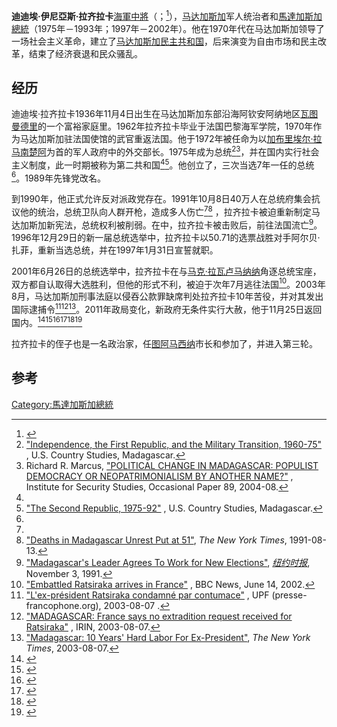 {{Infobox President
| name          = 迪迪埃·拉齊拉卡
| image         = Didier_Ratsiraka_(cropped).jpg
| image_size    = 225px
| caption       = 迪迪埃·拉齊拉卡
| order         = {{flagicon|MDG}} {{link-en|最高革命委员会|Supreme Revolutionary Council (Madagascar)}}主席
| term_start    = 1975年6月15日
| term_end      = 1993年3月27日
| predecessor   = {{link-en|吉尔·安德里亚马哈佐|Gilles Andriamahazo}} 
| successor     = {{link-en|阿尔贝·扎菲|Albert Zafy}} 
| order2        = {{flagicon|MDG}} [[马达加斯加总统|马达加斯加总统]]
| term_start2   = 1997年2月9日
| term_end2     = 2002年5月6日
| predecessor2  = {{le|诺贝尔·拉齐拉胡纳纳|Norbert Ratsirahonana}} 
| successor2    = [[马克·拉瓦卢马纳纳|马克·拉瓦卢马纳纳]]
| birth_date    = {{birth date|1936|11|4}}
| birth_place   = {{flagicon|FRA}} [[法属马达加斯加|法属马达加斯加]][[瓦图曼德里|瓦图曼德里]]
| death_date    = {{death date and age|2021|3|28|1936|11|4}}
| death_place   = {{MDG}}[[安塔那那利佛|安塔那那利佛]]
| party         = {{link-en|争取马达加斯加复兴协会|Association for the Rebirth of Madagascar|马达加斯加革命先锋}} 
}}
'''迪迪埃·伊尼亞斯·拉齐拉卡'''[[海軍中將|海軍中將]]（{{lang-fr|Didier Ignace Ratsiraka}}；{{bd|1936年|11月4日|2021年|3月28日|catIdx=Ratsiraka}}<ref>{{cite news|url = https://www.africanews.com/2021/03/28/madagascar-s-ex-president-didier-ratsiraka-dies-at-84/|title = Madagascar's ex-president Didier Ratsiraka dies at 84|work = [[Africanews|Africanews]]|last = Asala|first = Kizzi|date = 2021-03-28|accessdate = 2021-03-28|archive-date = 2021-03-28|archive-url = https://web.archive.org/web/20210328105808/https://www.africanews.com/2021/03/28/madagascar-s-ex-president-didier-ratsiraka-dies-at-84/|dead-url = no}}</ref>），[[马达加斯加|马达加斯加]]军人统治者和[[馬達加斯加總統|馬達加斯加總統]]（1975年－1993年；1997年－2002年）。他在1970年代在马达加斯加领导了一场社会主义革命，建立了[[马达加斯加民主共和国|马达加斯加民主共和国]]，后来演变为自由市场和民主改革，结束了经济衰退和民众骚乱。

==经历==
迪迪埃·拉齐拉卡1936年11月4日出生在马达加斯加东部沿海阿钦安阿纳地区[[瓦图曼德里|瓦图曼德里]]的一个富裕家庭里。1962年拉齐拉卡毕业于法国巴黎海军学院，1970年作为马达加斯加驻法国使馆的武官重返法国。他于1972年被任命为以[[加布里埃尔·拉马南楚阿|加布里埃尔·拉马南楚阿]]为首的军人政府中的外交部长。1975年成为{{Link-en|马达加斯加最高革命委员会|Supreme Revolutionary Council (Madagascar)}}总统<ref>[http://countrystudies.us/madagascar/4.htm "Independence, the First Republic, and the Military Transition, 1960-75"] {{Wayback|url=http://countrystudies.us/madagascar/4.htm |date=20111011220151 }}, U.S. Country Studies, Madagascar.</ref><ref name=ISS>Richard R. Marcus, [http://www.iss.org.za/pubs/papers/89/Paper89.htm "POLITICAL CHANGE IN MADAGASCAR: POPULIST DEMOCRACY OR NEOPATRIMONIALISM BY ANOTHER NAME?"] {{webarchive|url=https://web.archive.org/web/20130508121842/http://www.iss.org.za/pubs/papers/89/Paper89.htm |date=2013-05-08 }}, Institute for Security Studies, Occasional Paper 89, 2004-08.</ref>，并在国内实行社会主义制度，此一时期被称为第二共和国<ref name=ISS/><ref name=Second>[http://countrystudies.us/madagascar/5.htm "The Second Republic, 1975-92"] {{Wayback|url=http://countrystudies.us/madagascar/5.htm |date=20111011214301 }}, U.S. Country Studies, Madagascar.</ref>。他创立了{{Link-en|马达加斯加革命先锋党|Association for the Rebirth of Madagascar}}，三次当选7年一任的总统<ref name=Second/>。1989年先锋党改名{{Link-en|马达加斯加重生协会|Andry sy Riana Enti-Manavotra an'i Madagasikara}}。

到1990年，他正式允许反对派政党存在。1991年10月8日40万人在总统府集会抗议他的统治，总统卫队向人群开枪，造成多人伤亡<ref name=Second/><ref name=Deaths>[http://query.nytimes.com/gst/fullpage.html?res=9D0CEFD71F31F930A2575BC0A967958260&n=Top%2fNews%2fWorld%2fCountries%20and%20Territories%2fMadagascar "Deaths in Madagascar Unrest Put at 51"], ''The New York Times'', 1991-08-13.</ref> ，拉齐拉卡被迫重新制定马达加斯加新宪法，总统权利被削弱。在{{link-en|1992年至1993年马达加斯加举行的总统选举|1992–93 Malagasy presidential election}}中，拉齐拉卡被{{Link-en|阿尔贝·扎菲|Albert Zafy}}击败后，前往法国流亡<ref>[http://query.nytimes.com/gst/fullpage.html?res=9D0CE6D7113AF930A35752C1A967958260&n=Top%2fReference%2fTimes%20Topics%2fPeople%2fR%2fRatsiraka%2c%20Didier "Madagascar's Leader Agrees To Work for New Elections"], ''[[纽约时报|纽约时报]]'', November 3, 1991.</ref>。1996年12月29日的新一届总统选举中，拉齐拉卡以50.71的选票战胜对手阿尔贝·扎菲，重新当选总统，并在1997年1月31日宣誓就职。

2001年6月26日的总统选举中，拉齐拉卡在与[[马克·拉瓦卢马纳纳|马克·拉瓦卢马纳纳]]角逐总统宝座，双方都自认取得大选胜利，但他的形式不利，被迫于次年7月逃往法国<ref>[http://news.bbc.co.uk/2/hi/africa/2043523.stm "Embattled Ratsiraka arrives in France"] {{Wayback|url=http://news.bbc.co.uk/2/hi/africa/2043523.stm |date=20160305221213 }}, BBC News, June 14, 2002.</ref>。2003年8月，马达加斯加刑事法庭以侵吞公款罪缺席判处拉齐拉卡10年苦役，并对其发出国际逮捕令<ref>[http://www.presse-francophone.org/agence/archivesmois/politique/polaout03.htm "L'ex-président Ratsiraka condamné par contumace"] {{webarchive|url=https://web.archive.org/web/20070927040352/http://www.presse-francophone.org/agence/archivesmois/politique/polaout03.htm |date=2007-09-27 }}, UPF (presse-francophone.org), 2003-08-07 {{fr icon}}.</ref><ref>[http://www.irinnews.org/report.aspx?reportid=45373 "MADAGASCAR: France says no extradition request received for Ratsiraka"] {{Wayback|url=http://www.irinnews.org/report.aspx?reportid=45373 |date=20110612123007 }}, IRIN, 2003-08-07.</ref><ref name=NYT>[http://query.nytimes.com/gst/fullpage.html?res=9A0DE3DC1731F934A3575BC0A9659C8B63&n=Top%2fReference%2fTimes%20Topics%2fPeople%2fR%2fRatsiraka%2c%20Didier "Madagascar: 10 Years' Hard Labor For Ex-President"], ''The New York Times'', 2003-08-07.</ref>。2011年政局变化，新政府无条件实行大赦，他于11月25日返回国内。<ref>{{Citation
  | title = Madagascar crisis talks to break deadlock 
  | newspaper = Independent Online
  | date = 2009-08-06
  | url = http://www.int.iol.co.za/index.php?set_id=1&click_id=68&art_id=nw20090806114445868C933057}}
</ref><ref>{{Citation
 |last         = Lesieur
 |first        = Alexandra
 |title        = No deal on ousted Madagascar leader's return home: Rajoelina
 |newspaper    = AFP
 |publisher    = Google news
 |pages        = 
 |date         = 2009-08-07
 |url          = http://www.google.com/hostednews/afp/article/ALeqM5gGnvg4m7rDuZHFTHAsgAsfpcZ4fA
 |accessdate   = 2014-03-01
 |archive-date = 2009-08-22
 |archive-url  = https://web.archive.org/web/20090822180252/http://www.google.com/hostednews/afp/article/ALeqM5gGnvg4m7rDuZHFTHAsgAsfpcZ4fA
 |dead-url     = no
}}</ref><ref>{{Citation
 |title       = Crisis talks resume between feuding leaders
 |newspaper   = AFP
 |publisher   = France 24
 |pages       = 
 |date        = 2009-08-06
 |url         = http://www.france24.com/en/20090806-crisis-talks-resume-between-feuding-leaders-rajoelina-ravalomanana-madagascar
 |deadurl     = yes
 |archiveurl  = https://web.archive.org/web/20091111130326/http://www.france24.com/en/20090806-crisis-talks-resume-between-feuding-leaders-rajoelina-ravalomanana-madagascar
 |archivedate = 2009-11-11
}}
</ref><ref>{{Citation
 |title       = Madagascar Crisis Talks Focus on Amnesty
 |newspaper   = VOA News
 |date        = 2009-08-07
 |url         = http://www.voanews.com/english/2009-08-07-voa20.cfm?rss=africa
 |deadurl     = yes
 |archiveurl  = https://archive.is/20121209103906/http://www.voanews.com/english/2009-08-07-voa20.cfm?rss=africa
 |archivedate = 2012-12-09
}}
</ref><ref>{{Citation
  | title = Icy atmosphere permeates Madagascar meeting 
  | newspaper = Independent Online
  | pages = 
  | year = 2009
  | date = 2009-08-06
  | url = http://www.int.iol.co.za/index.php?set_id=1&click_id=68&art_id=nw20090805230200748C160208}}
</ref><ref>{{Citation
  | title = Rencontre entre Andry Rajoelina et Marc Ravalomanana au Mozambique
  | newspaper = Témoignages
  | date = 2009-08-06
  | url = http://www.temoignages.re/rencontre-entre-andry-rajoelina-et,38121.html
  | accessdate = 2014-03-01
  | archive-date = 2012-02-23
  | archive-url = https://web.archive.org/web/20120223223511/http://www.temoignages.re/rencontre-entre-andry-rajoelina-et,38121.html
  | dead-url = no
  }}</ref>

拉齐拉卡的侄子{{Link-en|罗兰·拉齐拉卡|Roland Ratsiraka}}也是一名政治家，任[[图阿马西纳|图阿马西纳]]市长和参加了{{Link-en|2006年马达加斯加总统选举|2006 Malagasy presidential election}}，并进入第三轮。

==参考==
{{reflist|2}}

{{Authority control}}
{{DEFAULTSORT:Ratsiraka, Didier}}
[[Category:馬達加斯加總統|Category:馬達加斯加總統]]